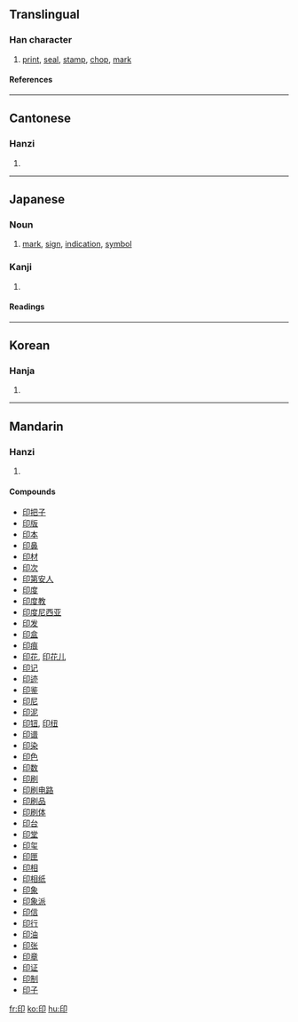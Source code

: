 ==Translingual==
===Han character===
{{Han char|rn=26|rad=卩|as=04|sn=6|four=7772<sub>0</sub>|canj=竹心尸中 (HPSL)}}
# [[print]], [[seal]], [[stamp]], [[chop]], [[mark]]
====References====
{{Han ref|kx=0159.100|dkj=02848|dj=0363.160|hdz=10312.020|uh=5370|ud=21360|bh=A64C|bd=42572}}
----
==Cantonese==
===Hanzi===
{{yue-hanzi|jyut=|y=yan3}}
# {{defn|Cantonese}}
----
==Japanese==
===Noun===
{{ja-noun|k|hira=しるし|rom=shirushi}}
#[[mark]], [[sign]], [[indication]], [[symbol]]

===Kanji===
{{ja-kanji|grade=4|rs=卩04}}
# {{defn|Japanese}} 
====Readings====
{{ja-readings|on=[[いん]] (in)|kun=[[しるし]] (shirushi)}}

----

==Korean==
===Hanja===
{{ko-hanja|hangeul=[[인]], [[끋]]|rv=in, kkeut|mr=in, kkŭt}}
# {{defn|Korean}}
----
==Mandarin==
===Hanzi===
{{cmn-hanzi|pin=[[yìn]] ([[yin4]])|wg=yin<sup>4</sup>}}
# {{defn|Mandarin}}

====Compounds====
*[[印把子]]
*[[印版]]
*[[印本]]
*[[印鼻]]
*[[印材]]
*[[印次]]
*[[印第安人]]
*[[印度]]
*[[印度教]]
*[[印度尼西亚]]
*[[印发]]
*[[印盒]]
*[[印痕]]
*[[印花]], [[印花儿]]
*[[印记]]
*[[印迹]]
*[[印鉴]]
*[[印尼]]
*[[印泥]]
*[[印钮]], [[印纽]]
*[[印谱]]
*[[印染]]
*[[印色]]
*[[印数]]
*[[印刷]]
*[[印刷电路]]
*[[印刷品]]
*[[印刷体]]
*[[印台]]
*[[印堂]]
*[[印玺]]
*[[印匣]]
*[[印相]]
*[[印相纸]]
*[[印象]]
*[[印象派]]
*[[印信]]
*[[印行]]
*[[印油]]
*[[印张]]
*[[印章]]
*[[印证]]
*[[印制]]
*[[印子]]

[[fr:印]]
[[ko:印]]
[[hu:印]]